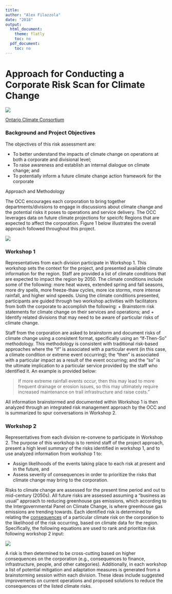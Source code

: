 ```yaml
---
title:
author: "Alex Filazzola"
date: "2018"
output:
  html_document:
    theme: flatly
    toc: no
  pdf_document:
    toc: no
---
```



# Approach for Conducting a Corporate Risk Scan for Climate Change


![](./OCClogo.PNG)

[Ontario Climate Consortium](https://climateconnections.ca/)  

###  Background and Project Objectives

The objectives of this risk assessment are:

 + To better understand the impacts of climate change on operations at both a corporate and divisional level;
 + To raise awareness and establish an internal dialogue on climate change; and
 + To potentially inform a future climate change action framework for the corporate

Approach and Methodology

The OCC encourages each corporation to bring together departments/divisions to engage in discussions about climate change and the potential risks it poses to operations and service delivery. The OCC leverages data on future climate projections for speicifc Regions that are expected to affect the corporation. Figure 1 below illustrates the overall approach followed throughout this project.
 
![](./workflowfigure.jpg)

### Workshop 1
Representatives from each division participate in Workshop 1. This workshop sets the context for the project, and presented available climate information for the region. Staff are provided a list of climate conditions that are expected to impact the region by 2050. The climate conditions include some of the following: more heat waves,  extended spring and fall seasons, more dry spells, more freeze-thaw cycles, more ice storms, more intense rainfall, and higher wind speeds. Using the climate conditions presented, participants are guided through two workshop activities with facilitators from both the corporate to accomplish the following:
	+ Brainstorm risk statements for climate change on their services and operations; and
	+ Identify related divisions that may need to be aware of particular risks of climate change.
	
Staff from the corporation are asked to brainstorm and document risks of climate change using a consistent format, specifically using an “If-Then-So” methodology. This methodology is consistent with traditional risk-based approaches where the “if” is associated with a particular event (in this case, a climate condition or extreme event occurring); the “then” is associated with a particular impact as a result of the event occurring; and the “so” is the ultimate implication to a particular service provided by the staff who identified it. An example is provided below:

> If more extreme rainfall events occur, then this may lead to more frequent drainage or erosion issues, so this may ultimately require increased maintenance on trail infrastructure and raise costs.”  

All information brainstormed and documented within Workshop 1 is then analyzed through an integrated risk management approach by the OCC and is summarized to spur conversations in Workshop 2. 

### Workshop 2

Representatives from each division re-convene to participate in Workshop 2. The purpose of this workshop is to remind staff of the project approach, present a high level summary of the risks identified in workshop 1, and to use analyzed information from workshop 1 to:

+ Assign likelihoods of the events taking place to each risk at present and in the future, and 
+ Assess severity of consequences in order to prioritize the risks that climate change may bring to the corporation. 
	
Risks to climate change are assessed for the present time period and out to mid-century (2050s). All future risks are assessed assuming a “business as usual” approach to reducing greenhouse gas emissions, which according to the Intergovernmental Panel on Climate Change, is where greenhouse gas emissions are trending towards. Each identified risk is determined by relating the [consequences](./consequenceDef.pdf) of a particular climate risk on the corporation to the likelihood of the risk occurring, based on climate data for the region. Specifically, the following equations are used to rank and prioritize risk following workshop 2 input: 

![](./riskformula.jpg)

A risk is then determined to be cross-cutting based on higher consequences on the corporation (e.g., consequences to finance, infrastructure, people, and other categories). Additionally, in each workshop a list of potential mitigation and adaptation measures is generated from a brainstorming session within each division. These ideas include suggested improvements on current operations and proposed solutions to reduce the consequences of the listed climate risks. 
